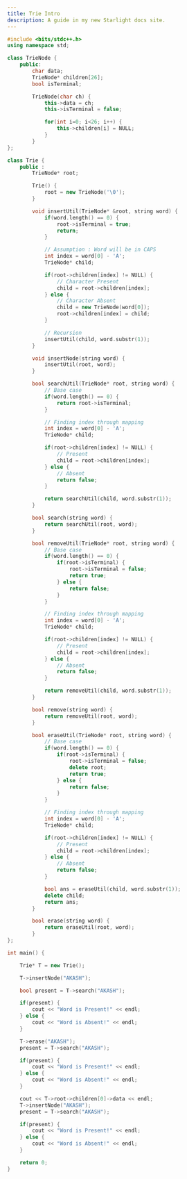 ```yaml
---
title: Trie Intro
description: A guide in my new Starlight docs site.
---
```


```c++
#include <bits/stdc++.h>
using namespace std;

class TrieNode {
    public:
        char data;
        TrieNode* children[26];
        bool isTerminal;

        TrieNode(char ch) {
            this->data = ch;
            this->isTerminal = false;

            for(int i=0; i<26; i++) {
                this->children[i] = NULL;
            }
        }
};

class Trie {
    public :
        TrieNode* root;

        Trie() {
            root = new TrieNode('\0');
        }

        void insertUtil(TrieNode* &root, string word) {
            if(word.length() == 0) {
                root->isTerminal = true;
                return;
            }

            // Assumption : Word will be in CAPS
            int index = word[0] - 'A';
            TrieNode* child;

            if(root->children[index] != NULL) {
                // Character Present
                child = root->children[index];
            } else {
                // Character Absent
                child = new TrieNode(word[0]);
                root->children[index] = child;
            }

            // Recursion
            insertUtil(child, word.substr(1));
        }

        void insertNode(string word) {
            insertUtil(root, word);
        }

        bool searchUtil(TrieNode* root, string word) {
            // Base case
            if(word.length() == 0) {
                return root->isTerminal;
            }

            // Finding index through mapping
            int index = word[0] - 'A';
            TrieNode* child;

            if(root->children[index] != NULL) {
                // Present
                child = root->children[index];
            } else {
                // Absent
                return false;
            }

            return searchUtil(child, word.substr(1));
        }

        bool search(string word) {
            return searchUtil(root, word);
        }

        bool removeUtil(TrieNode* root, string word) {
            // Base case
            if(word.length() == 0) {
                if(root->isTerminal) {
                    root->isTerminal = false;
                    return true;
                } else {
                    return false;
                }
            }

            // Finding index through mapping
            int index = word[0] - 'A';
            TrieNode* child;

            if(root->children[index] != NULL) {
                // Present
                child = root->children[index];
            } else {
                // Absent
                return false;
            }

            return removeUtil(child, word.substr(1));
        }

        bool remove(string word) {
            return removeUtil(root, word);
        }

        bool eraseUtil(TrieNode* root, string word) {
            // Base case
            if(word.length() == 0) {
                if(root->isTerminal) {
                    root->isTerminal = false;
                    delete root;
                    return true;
                } else {
                    return false;
                }
            }

            // Finding index through mapping
            int index = word[0] - 'A';
            TrieNode* child;

            if(root->children[index] != NULL) {
                // Present
                child = root->children[index];
            } else {
                // Absent
                return false;
            }

            bool ans = eraseUtil(child, word.substr(1));
            delete child;
            return ans;
        }

        bool erase(string word) {
            return eraseUtil(root, word);
        }
};

int main() {

    Trie* T = new Trie();

    T->insertNode("AKASH");

    bool present = T->search("AKASH");

    if(present) {
        cout << "Word is Present!" << endl;
    } else {
        cout << "Word is Absent!" << endl;
    }

    T->erase("AKASH");
    present = T->search("AKASH");

    if(present) {
        cout << "Word is Present!" << endl;
    } else {
        cout << "Word is Absent!" << endl;
    }

    cout << T->root->children[0]->data << endl;
    T->insertNode("AKASH");
    present = T->search("AKASH");

    if(present) {
        cout << "Word is Present!" << endl;
    } else {
        cout << "Word is Absent!" << endl;
    }

    return 0;
}
```